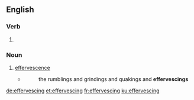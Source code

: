 ==English==

===Verb===
{{head|en|present participle}}

# {{present participle of|effervesce|lang=en}}

===Noun===
{{en-noun}}

# [[effervescence]]
#* {{w|Mark Twain}}
#*: the rumblings and grindings and quakings and '''effervescings'''

[[de:effervescing]]
[[et:effervescing]]
[[fr:effervescing]]
[[ku:effervescing]]